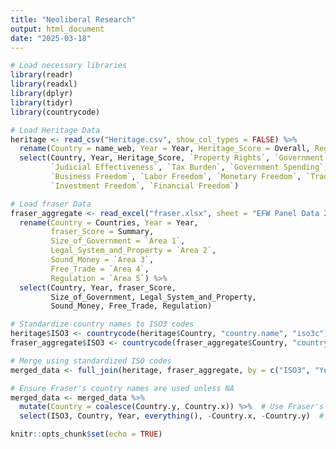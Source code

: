 ```yaml
---
title: "Neoliberal Research"
output: html_document
date: "2025-03-18"
---
```

```r
# Load necessary libraries
library(readr)
library(readxl)
library(dplyr)
library(tidyr)
library(countrycode)
```


```r
# Load Heritage Data
heritage <- read_csv("Heritage.csv", show_col_types = FALSE) %>%
  rename(Country = name_web, Year = Year, Heritage_Score = Overall, Region = region) %>%
  select(Country, Year, Heritage_Score, `Property Rights`, `Government Integrity`,
         `Judicial Effectiveness`, `Tax Burden`, `Government Spending`, `Fiscal Health`, 
         `Business Freedom`, `Labor Freedom`, `Monetary Freedom`, `Trade Freedom`, 
         `Investment Freedom`, `Financial Freedom`)
```

```r
# Load fraser Data
fraser_aggregate <- read_excel("fraser.xlsx", sheet = "EFW Panel Data 2024 Report") %>%
  rename(Country = Countries, Year = Year, 
         fraser_Score = Summary, 
         Size_of_Government = `Area 1`, 
         Legal_System_and_Property = `Area 2`, 
         Sound_Money = `Area 3`, 
         Free_Trade = `Area 4`, 
         Regulation = `Area 5`) %>%
  select(Country, Year, fraser_Score, 
         Size_of_Government, Legal_System_and_Property, 
         Sound_Money, Free_Trade, Regulation)
```


```r
# Standardize country names to ISO3 codes
heritage$ISO3 <- countrycode(heritage$Country, "country.name", "iso3c")
fraser_aggregate$ISO3 <- countrycode(fraser_aggregate$Country, "country.name", "iso3c")

# Merge using standardized ISO codes
merged_data <- full_join(heritage, fraser_aggregate, by = c("ISO3", "Year"))

# Ensure Fraser's country names are used unless NA
merged_data <- merged_data %>%
  mutate(Country = coalesce(Country.y, Country.x)) %>%  # Use Fraser's names unless NA
  select(ISO3, Country, Year, everything(), -Country.x, -Country.y)  # Reorder columns

```


```r
knitr::opts_chunk$set(echo = TRUE)
```



